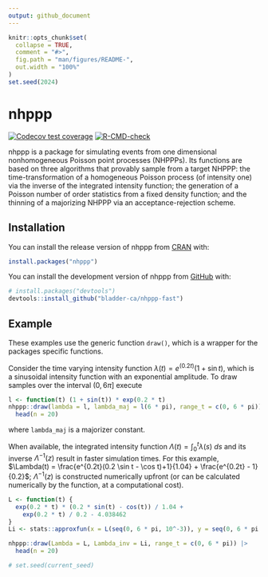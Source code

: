 ```yaml
---
output: github_document
---
```


<!-- README.md is generated from README.Rmd. Please edit that file -->

```r
knitr::opts_chunk$set(
  collapse = TRUE,
  comment = "#>",
  fig.path = "man/figures/README-",
  out.width = "100%"
)
set.seed(2024)
```

# nhppp

<!-- badges: start -->
[![Codecov test coverage](https://codecov.io/gh/bladder-ca/nhppp-fast/branch/main/graph/badge.svg)](https://app.codecov.io/gh/bladder-ca/nhppp-fast?branch=main)
[![R-CMD-check](https://github.com/bladder-ca/nhppp-fast/actions/workflows/R-CMD-check.yaml/badge.svg)](https://github.com/bladder-ca/nhppp-fast/actions/workflows/R-CMD-check.yaml)
<!-- badges: end -->

nhppp is a package for simulating events from one dimensional nonhomogeneous Poisson point processes (NHPPPs). Its functions are based on three algorithms that provably sample from a target NHPPP: the time-transformation of a homogeneous Poisson process (of intensity one) via the inverse of the integrated intensity function; the generation of a Poisson number of order statistics from a fixed density function; and the thinning of a majorizing NHPPP via an acceptance-rejection scheme. 

## Installation

You can install the release version of nhppp from [CRAN](https://cran.r-project.org) with:

``` r
install.packages("nhppp")
```

You can install the development version of nhppp from [GitHub](https://github.com/) with:

``` r
# install.packages("devtools")
devtools::install_github("bladder-ca/nhppp-fast")
```

## Example

These examples use the generic function `draw()`, which is a wrapper for the packages specific functions. 

Consider the time varying intensity function $\lambda(t) = e^{(0.2t)} (1 + \sin t)$, which is a sinusoidal intensity function with an exponential amplitude. To draw samples over the interval $(0, 6\pi]$ execute 

```r
l <- function(t) (1 + sin(t)) * exp(0.2 * t)
nhppp::draw(lambda = l, lambda_maj = l(6 * pi), range_t = c(0, 6 * pi)) |>
  head(n = 20)
```

where `lambda_maj` is a majorizer constant. 

When available, the integrated intensity function $\Lambda(t) = \int_0^t \lambda(s) \ ds$ and its inverse $\Lambda^{-1}(z)$ result in faster simulation times. For this example, $\Lambda(t) = \frac{e^{0.2t}(0.2 \sin t - \cos t)+1}{1.04} + \frac{e^{0.2t} - 1}{0.2}$; $\Lambda^{-1}(z)$ is constructed numerically upfront (or can be calculated numerically by the function, at a computational cost). 

```r
L <- function(t) {
  exp(0.2 * t) * (0.2 * sin(t) - cos(t)) / 1.04 +
    exp(0.2 * t) / 0.2 - 4.038462
}
Li <- stats::approxfun(x = L(seq(0, 6 * pi, 10^-3)), y = seq(0, 6 * pi, 10^-3), rule = 2)

nhppp::draw(Lambda = L, Lambda_inv = Li, range_t = c(0, 6 * pi)) |>
  head(n = 20)
```

```r
# set.seed(current_seed)
```
